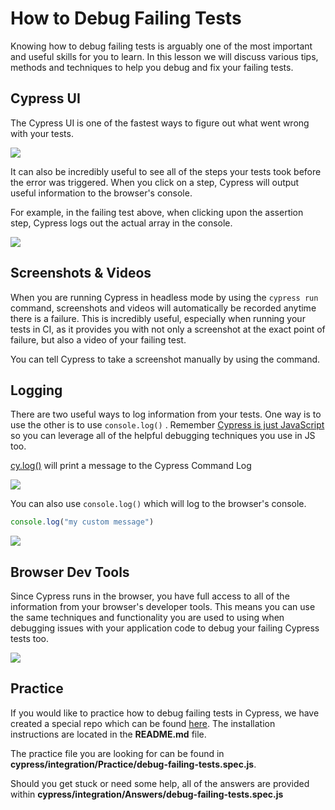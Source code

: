 # How to Debug Failing Tests

Knowing how to debug failing tests is arguably one of the most important and useful skills for you to learn. In this lesson we will discuss various tips, methods and techniques to help you debug and fix your failing tests.

## Cypress UI

The Cypress UI is one of the fastest ways to figure out what went wrong with your tests.

![](/images/cypress-fundamentals/how-to-debug-failing-tests/failing-test.png)

It can also be incredibly useful to see all of the steps your tests took before the error was triggered. When you click on a step, Cypress will output useful information to the browser's console.

For example, in the failing test above, when clicking upon the assertion step, Cypress logs out the actual array in the console.

![](/images/cypress-fundamentals/how-to-debug-failing-tests/browser-console.png)

## Screenshots & Videos

When you are running Cypress in headless mode by using the `cypress run` command, screenshots and videos will automatically be recorded anytime there is a failure. This is incredibly useful, especially when running your tests in CI, as it provides you with not only a screenshot at the exact point of failure, but also a video of your failing test.

You can tell Cypress to take a screenshot manually by using the <apiLink apiName="screenshot" displayName="cy.screenshot()" /> command.

## Logging

There are two useful ways to log information from your tests. One way is to use <apiLink apiName="log" displayName="cy.log()" /> the other is to use `console.log()` . Remember [Cypress is just JavaScript](/cypress-fundamentals/cypress-is-just-javascript) so you can leverage all of the helpful debugging techniques you use in JS too.

[cy.log()](https://docs.cypress.io/api/commands/log) will print a message to the Cypress Command Log

![](/images/cypress-fundamentals/how-to-debug-failing-tests/cy-log-custom-message.png)

You can also use `console.log()` which will log to the browser's console.

```js
console.log("my custom message")
```

![](/images/cypress-fundamentals/how-to-debug-failing-tests/Screen_Shot_2021-08-31_at_2.55.53_PM.png)

## Browser Dev Tools

Since Cypress runs in the browser, you have full access to all of the information from your browser's developer tools. This means you can use the same techniques and functionality you are used to using when debugging issues with your application code to debug your failing Cypress tests too.

![](/images/cypress-fundamentals/how-to-debug-failing-tests/browser-dev-tools.png)

## Practice

If you would like to practice how to debug failing tests in Cypress, we have created a special repo which can be found [here](https://github.com/cypress-io/cypress-realworld-testing-blog). The installation instructions are located in the **README.md** file.

The practice file you are looking for can be found in **cypress/integration/Practice/debug-failing-tests.spec.js**.

Should you get stuck or need some help, all of the answers are provided within **cypress/integration/Answers/debug-failing-tests.spec.js**
